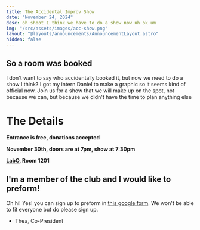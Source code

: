 ```yaml
---
title: The Accidental Improv Show
date: "November 24, 2024"
desc: oh shoot I think we have to do a show now uh ok um
img: "/src/assets/images/acc-show.png"
layout: "@layouts/announcements/AnnouncementLayout.astro"
hidden: false
---
```


## So a room was booked

I don't want to say who accidentally booked it, but now we need 
to do a show I think? I got my intern Daniel to make a graphic 
so it seems kind of official now. Join us for a show that we will
make up on the spot, not because we can, but because we didn't have the 
time to plan anything else

# The Details

**Entrance is free, donations accepted**

**November 30th, doors are at 7pm, show at 7:30pm**

**[LabO](https://maps.app.goo.gl/wPdYATfoYzzt87Cj6), Room 1201**

## I'm a member of the club and I would like to preform!

Oh hi! Yes! you can sign up to preform in [this google form](https://docs.google.com/forms/d/1R5HBtLFXBzoebsw4nQhi6cz9VhhRBG4lE2oJhKsuFR8/edit). 
We won't be able to fit everyone but do please sign up.


- Thea, Co-President